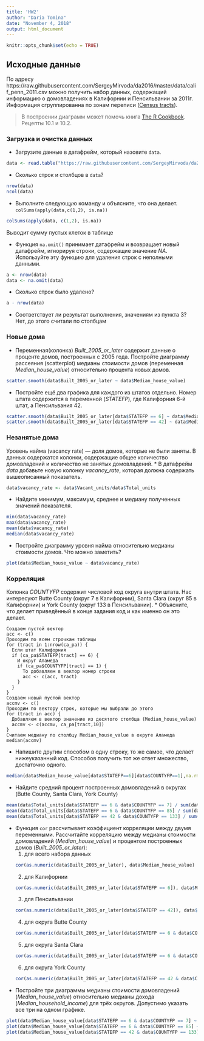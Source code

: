 ```yaml
---
title: 'HW2'
author: "Daria Tomina"
date: "November 4, 2018"
output: html_document
---
```


```r
knitr::opts_chunk$set(echo = TRUE)
```

## Исходные данные

По адресу https://raw.githubusercontent.com/SergeyMirvoda/da2016/master/data/calif_penn_2011.csv можно получить набор данных, 
содержащий информацию о домовладениях в Калифорнии и Пенсильвании за 2011г. Информация сгруппированна по зонам переписи ([Census tracts](https://en.wikipedia.org/wiki/Census_tract)).

>В построении диаграмм может помочь книга [The R Cookbook](http://shop.oreilly.com/product/9780596809164.do). Рецепты 10.1 и 10.2.

### Загрузка и очистка данных
- Загрузите данные в датафрейм, который назовите ``data``.
```r
data <- read.table("https://raw.githubusercontent.com/SergeyMirvoda/da2016/master/data/calif_penn_2011.csv", header = TRUE, sep = ",")
```

- Сколько строк и столбцов в ``data``?
```r
nrow(data)
ncol(data)
```

- Выполните следующую команду и объясните, что она делает.
```colSums(apply(data,c(1,2), is.na))```
```r
colSums(apply(data, c(1,2), is.na))
```
Выводит сумму пустых клеток в таблице

- Функция ``na.omit()`` принимает датафрейм и возвращает новый датафрейм, игнорируя строки, содержащие
значение _NA_. Используйте эту функцию для удаления строк с неполными данными.
```r
a <- nrow(data)
data <- na.omit(data)
```

- Сколько строк было удалено?
```r
a - nrow(data)
```

- Соответствует ли результат выполнения, значениям из пункта 3?
Нет, до этого считали по столбцам

### Новые дома
* Переменная(колонка) _Built_2005_or_later_ содержит данные о проценте домов, построенных с 2005 года. Постройте диаграмму рассеяния (scatterplot)
медианы стоимости домов (переменная _Median_house_value_) относительно процента новых домов.
```r
scatter.smooth(data$Built_2005_or_later ~ data$Median_house_value)
```

* Постройте ещё два графика для каждого из штатов отдельно. Номер штата содержится в переменной (_STATEFP_), где Калифорния 6-й штат, а Пенсильвания 42.
```r
scatter.smooth(data$Built_2005_or_later[data$STATEFP == 6] ~ data$Median_house_value[data$STATEFP == 6])
scatter.smooth(data$Built_2005_or_later[data$STATEFP == 42] ~ data$Median_house_value[data$STATEFP == 42])
```


### Незанятые дома
Уровень найма (vacancy rate) — доля домов, которые не были заняты. В данных содержатся колонки,
содержащие общее количество домовладений и количество не занятых домовладений. 
* В датафрейм _data_ добавьте новую колонку _vacancy_rate_, которая должна содержать вышеописанный показатель.
```r
data$vacancy_rate <- data$Vacant_units/data$Total_units
```

* Найдите минимум, максимум, среднее и медиану полученных значений показателя. 
```r
min(data$vacancy_rate)
max(data$vacancy_rate)
mean(data$vacancy_rate)
median(data$vacancy_rate)
```

* Постройте диаграмму уровня найма относительно медианы стоимости домов. Что можно заметить?
```r
plot(data$Median_house_value ~ data$vacancy_rate)
```


### Корреляция
Колонка _COUNTYFP_ содержит числовой код округа внутри штата. Нас интересуют Butte County (округ 7 в Калифорнии), Santa Clara (округ 85 в Калифорнии) 
и York County (округ 133 в Пенсильвании).
* Объясните, что делает приведённый в конце задания код и как именно он это делает.
```
Создаем пустой вектор
acc <- c()
Проходим по всем строчкам таблицы
for (tract in 1:nrow(ca_pa)) {
  Если штат Калифорния
  if (ca_pa$STATEFP[tract] == 6) {
    И округ Аламеда
    if (ca_pa$COUNTYFP[tract] == 1) {
      То добавляем в вектор номер строки
      acc <- c(acc, tract)
    }
  }
}
Создаем новый пустой вектор
accmv <- c()
Проходим по вектору строк, которые мы выбрали до этого
for (tract in acc) {
  Добавляем в вектор значение из десятого столбца (Median_house_value)
  accmv <- c(accmv, ca_pa[tract,10])
}
Считаем медиану по столбцу Median_house_value в округе Аламеда
median(accmv)
```
* Напишите другим способом в одну строку, то же самое, что делает нижеуказанный код. Способов получить тот же ответ множество, достаточно одного.
```r
median(data$Median_house_value[data$STATEFP==6][data$COUNTYFP==1],na.rm=TRUE)
```

* Найдите средний процент построенных домовладений в округах (Butte County, Santa Clara, York County)
```r
mean(data$Total_units[data$STATEFP == 6 & data$COUNTYFP == 7] / sum(data$Total_units[data$STATEFP == 6 ]), na.rm = TRUE)
mean(data$Total_units[data$STATEFP == 6 & data$COUNTYFP == 85] / sum(data$Total_units[data$STATEFP == 6 ]), na.rm = TRUE)
mean(data$Total_units[data$STATEFP == 42 & data$COUNTYFP == 133] / sum(data$Total_units[data$STATEFP == 42]), na.rm = TRUE)
```

* Функция ``cor`` рассчитывает коэффициент корреляции между двумя переменными. Рассчитайте корреляцию между
медианы стоимости домовладений (_Median_house_value_) и процентом построенных домов (_Built_2005_or_later_):
  1. для всего набора данных
```r
cor(as.numeric(data$Built_2005_or_later), data$Median_house_value)
```
  
  2. для Калифорнии
```r
cor(as.numeric(data$Built_2005_or_later[data$STATEFP == 6]), data$Median_house_value[data$STATEFP == 6])
```
  
  3. для Пенсильвании
```r
cor(as.numeric(data$Built_2005_or_later[data$STATEFP == 42]), data$Median_house_value[data$STATEFP == 42])
```
  
  4. для округа Butte County
```r
cor(as.numeric(data$Built_2005_or_later[data$STATEFP == 6 & data$COUNTYFP == 7]), data$Median_house_value[data$STATEFP == 6 & data$COUNTYFP == 7], use = "pairwise.complete.obs")
```
  
  5. для округа Santa Clara
```r
cor(as.numeric(data$Built_2005_or_later[data$STATEFP == 6 & data$COUNTYFP == 85]), data$Median_house_value[data$STATEFP == 6 & data$COUNTYFP == 85], use = "pairwise.complete.obs")
```
  
  6. для округа York County
```r
cor(as.numeric(data$Built_2005_or_later[data$STATEFP == 42 & data$COUNTYFP == 133]), data$Median_house_value[data$STATEFP == 42 & data$COUNTYFP == 133], use = "pairwise.complete.obs")
```
  
* Постройте три диаграммы медианы стоимости домовладений (_Median_house_value_) относительно медианы дохода (_Median_household_income_) 
для трёх округов. Допустимо указать все три на одном графике.
```r
plot(data$Median_house_value[data$STATEFP == 6 & data$COUNTYFP == 7] ~ data$Median_household_income[data$STATEFP == 6 & data$COUNTYFP == 7])
plot(data$Median_house_value[data$STATEFP == 6 & data$COUNTYFP == 85] ~ data$Median_household_income[data$STATEFP == 6 & data$COUNTYFP == 85])
plot(data$Median_house_value[data$STATEFP == 42 & data$COUNTYFP == 133] ~ data$Median_household_income[data$STATEFP == 42 & data$COUNTYFP == 133])
```
